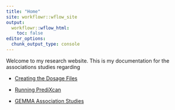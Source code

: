 ```yaml
---
title: "Home"
site: workflowr::wflow_site
output:
  workflowr::wflow_html:
    toc: false
editor_options:
  chunk_output_type: console
---
```


Welcome to my research website. This is my documentation for the associations studies regarding 

* [Creating the Dosage Files](pred_dosages.html) 

* [Running PrediXcan](pwas.html)

* [GEMMA Association Studies](association_studies_gemma.html)
